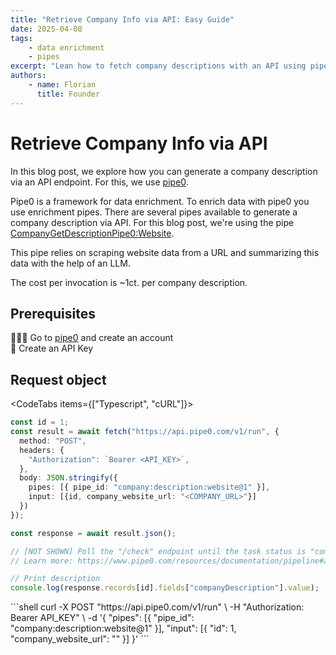 ```yaml
---
title: "Retrieve Company Info via API: Easy Guide"
date: 2025-04-08
tags:
    - data enrichment
    - pipes
excerpt: "Lean how to fetch company descriptions with an API using pipe0"
authors:
    - name: Florian
      title: Founder
---
```


# Retrieve Company Info via API

In this blog post, we explore how you can generate a company description via an API endpoint.
For this, we use [pipe0](https://pipe0.com).

Pipe0 is a framework for data enrichment. To enrich data with pipe0 you use enrichment pipes.
There are several pipes available to generate a company description via API. For this blog post, we're 
using the pipe [CompanyGetDescriptionPipe0:Website](https://www.pipe0.com/resources/pipe-catalog/company-get-description-pipe0-website/version-1).

This pipe relies on scraping website data from a URL and summarizing this data with the help of an LLM.

The cost per invocation is ~1ct. per company description.

## Prerequisites

🙆🏼‍♂️ Go to [pipe0](https://pipe0.com) and create an account <br />
🔑 Create an API Key

## Request object

<CodeTabs items={["Typescript", "cURL"]}>
    <div>
```typescript
const id = 1;
const result = await fetch("https://api.pipe0.com/v1/run", {
  method: "POST",
  headers: {
    "Authorization": `Bearer <API_KEY>`,
  },
  body: JSON.stringify({
    pipes: [{ pipe_id: "company:description:website@1" }],
    input: [{id, company_website_url: "<COMPANY_URL>"}]
  })
});

const response = await result.json();

// [NOT SHOWN] Poll the "/check" endpoint until the task status is "completed"
// Learn more: https://www.pipe0.com/resources/documentation/pipeline#async-processing

// Print description
console.log(response.records[id].fields["companyDescription"].value);
```
   </div>
    <div>
```shell
curl -X POST "https://api.pipe0.com/v1/run" \
-H "Authorization: Bearer API_KEY" \
-d '{
    "pipes": [{ "pipe_id": "company:description:website@1" }],
    "input": [{ "id": 1, "company_website_url": "<COMPANY_URL>" }]
}'
```
    </div>
</CodeTabs>


<BlogBanner />


